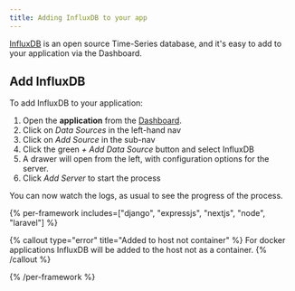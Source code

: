 ```yaml
---
title: Adding InfluxDB to your app
---
```


[InfluxDB](https://influxdata.com/) is an open source Time-Series database, and it's easy to add to your application via the Dashboard.

## Add InfluxDB

To add InfluxDB to your application:

1. Open the **application** from the [Dashboard](https://app.cloud66.com/dashboard).
2. Click on *Data Sources* in the left-hand nav 
3. Click on *Add Source* in the sub-nav
4. Click the green *+ Add Data Source* button and select InfluxDB
5. A drawer will open from the left, with configuration options for the server.
6. Click *Add Server* to start the process

You can now watch the logs, as usual to see the progress of the process.

{% per-framework includes=["django", "expressjs", "nextjs", "node", "laravel"] %}

{% callout type="error" title="Added to host not container" %}
For docker applications InfluxDB will be added to the host not as a container.
{% /callout %}

{% /per-framework %}
